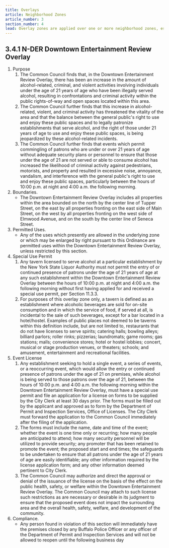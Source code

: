 ```yaml
---
title: Overlays
article: Neighborhood Zones
article_number: 3
section_number: 4
lead: Overlay zones are applied over one or more neighborhood zones, establishing additional or stricter standards and criteria for covered properties in addition to those of the underlying zone. These overlay zones are introduced to address special situations or achieve specific goals.
---
```


## 3.4.1 N-DER Downtown Entertainment Review Overlay

1. Purpose
   1. The Common Council finds that, in the Downtown Entertainment Review Overlay, there has been an increase in the amount of alcohol-related, criminal, and violent activities involving individuals under the age of 21 years of age who have been illegally served alcohol, resulting in confrontations and criminal activity within the public rights-of-way and open spaces located within this area.
   2. The Common Council further finds that this increase in alcohol-related, violent, and criminal activity has threatened the vitality of the area and that the balance between the general public's right to use and enjoy these public spaces and to legally patronize establishments that serve alcohol, and the right of those under 21 years of age to use and enjoy these public spaces, is being jeopardized by these alcohol-related incidents.
   3. The Common Council further finds that events which permit commingling of patrons who are under or over 21 years of age without adequate security plans or personnel to ensure that those under the age of 21 are not served or able to consume alcohol has increased the likelihood of criminal activity against pedestrians, motorists, and property and resulted in excessive noise, annoyance, vandalism, and interference with the general public's right to use and enjoy these public spaces, particularly between the hours of 10:00 p.m. at night and 4:00 a.m. the following morning.
2. Boundaries.
   - The Downtown Entertainment Review Overlay includes all properties within the area bounded on the north by the center line of Tupper Street, on the east by all properties fronting on the east side of Main Street, on the west by all properties fronting on the west side of Elmwood Avenue, and on the south by the center line of Seneca Street.
3. Permitted Uses.
   - Any of the uses which presently are allowed in the underlying zone or which may be enlarged by right pursuant to this Ordinance are permitted uses within the Downtown Entertainment Review Overlay, unless restricted by this section.
4. Special Use Permit
   1. Any tavern licensed to serve alcohol at a particular establishment by the New York State Liquor Authority must not permit the entry of or continued presence of patrons under the age of 21 years of age at any such establishment within the Downtown Entertainment Review Overlay between the hours of 10:00 p.m. at night and 4:00 a.m. the following morning without first having applied for and received a special use permit, per Section 11.3.3.
   2. For purposes of this overlay zone only, a tavern is defined as an establishment where alcoholic beverages are sold for on-site consumption and in which the service of food, if served at all, is incidental to the sale of such beverages, except for a bar located in a hotel/hostel. Examples of public places not deemed to be taverns within this definition include, but are not limited to, restaurants that do not have licenses to serve spirits; catering halls; bowling alleys; billiard parlors; roller rinks; pizzerias; laundromats; game rooms; gas stations; malls; convenience stores; hotel or hostel lobbies; concert, musical or stage production venues, or theaters; schools; and amusement, entertainment and recreational facilities.
5. Event License
   1. Any establishment seeking to hold a single event, a series of events, or a reoccurring event, which would allow the entry or continued presence of patrons under the age of 21 on premises, while alcohol is being served to those patrons over the age of 21, between the hours of 10:00 p.m. and 4:00 a.m. the following morning within the Downtown Entertainment Review Overlay, must have a special use permit and file an application for a license on forms to be supplied by the City Clerk at least 30 days prior. The forms must be filled out by the applicant and approved as to form by the Department of Permit and Inspection Services, Office of Licenses. The City Clerk must forward the application to the Common Council immediately after the filing of the application.
   2. The forms must include the name, date and time of the event; whether the event is one time only or recurring; how many people are anticipated to attend; how many security personnel will be utilized to provide security; any promoter that has been retained to promote the event; the proposed start and end times; the safeguards to be undertaken to ensure that all patrons under the age of 21 years of age are easily identifiable; any other information required by the license application form; and any other information deemed pertinent to City Clerk.
   3. The Common Council may authorize and direct the approval or denial of the issuance of the license on the basis of the effect on the public health, safety, or welfare within the Downtown Entertainment Review Overlay. The Common Council may attach to such license such restrictions as are necessary or desirable in its judgment to ensure that the proposed event does not impact the surrounding area and the overall health, safety, welfare, and development of the community.
6. Compliance.
   - Any person found in violation of this section will immediately have the premises closed by any Buffalo Police Officer or any officer of the Department of Permit and Inspection Services and will not be allowed to reopen until the following business day
